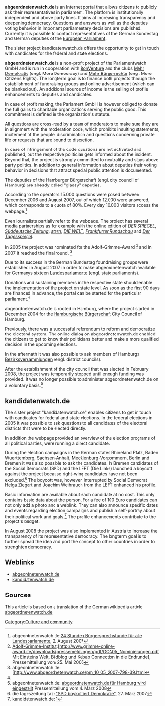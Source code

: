 {{DISPLAYTITLE:abgeordnetenwatch}}

'''abgeordnetenwatch.de''' is an Internet portal that allows citizens to publicly ask their representatives in parliament. The platform is institutionally independent and above party lines. It aims at
increasing transparency and deepening democracy. Questions and answers as well as the deputies voting behavior in important parliamentary decisions are published. Currently it is possible to contact representatives of the German
Bundestag and German deputies of the [[European Parliament|European Parliament]]. 

The sister project kandidatenwatch.de offers the opportunity to get in touch with candidates for the federal and state elections.  

'''abgeordnetenwatch.de''' is a non-profit project of the Parlamentwatch GmbH and is run in cooperation with [[BonVenture]] and the clubs [[Mehr Demokratie]] (engl. More Democracy) and [[Mehr Bürgerrechte]] (engl. More Citizens Rights). The longterm goal is to finance both projects through the establishment of fundraising groups and online advertisement (which can be blanked out). An additional source of income is the selling of profile enhancements to deputies and candidates.
 
In case of profit making, the Parlament GmbH is however obliged to donate the full gains to charitable organizations serving the public good. This commitment is defined in the organization's statute.
 
All questions are cross-read by a team of moderators to make sure they are in alignment with the moderation code, which prohibits insulting statements, incitement of the people, discrimination and questions concerning private life
or requests that are bound to discretion. 

In case of infringement of the code questions are not activated and published, but the respective politician gets informed about the incident.   
Beyond that, the project is strongly committed to neutrality and stays above party politics. In addition to general information about deputies their voting behavior in decisions that attract special public attention is documented. 

The deputies of the Hamburger Bürgerschaft (engl. city council of Hamburg) are already called "glassy" deputies. 

According to the operators 15.000 questions were posed between December 2006 and August 2007, out of which 12.000 were answered, which corresponds to a quota of 80%. Every day 10.000 visitors access the webpage.<ref
name="agw200708">abgeordnetenwatch.de:[http://www.abgeordnetenwatch.de/pm_02_08_2007-798-44.html 24 Stunden
Bürgersprechstunde für alle Landesparlamente], 2. August 2007</ref>

Even journalists partially refer to the webpage. The project has several media partnerships as for example with the online edition of ''[[Der Spiegel|DER SPIEGEL]]'', ''[[Süddeutsche Zeitung]]'', ''[[stern (Zeitschrift)|stern]]'', ''[[Die Welt|DIE WELT]]'', ''[[Frankfurter Rundschau]]'' and ''[[Der Tagesspiegel]]''. 
 
In 2005 the project was nominated for the Adolf-Grimme-Award <ref>[[Adolf-Grimme-Institut]]:[http://www.grimme-online-award.de/downloads/pressemeldungen/pdf/GOA05_Nominierungen.pdf
Mit Einsteins Welt, Bildblog und Kebab Connection in die Endrunde], Pressemitteilung vom 25. Mai 2005</ref> and in 2007 it reached the final round. <ref>abgeordnetenwatch.de:[http://www.abgeordnetenwatch.de/pm_10_05_2007-798-39.html</ref> 

Due to its success in the German Bundestag foundraising groups were established in August 2007 in order to make abgeordnetenwatch available for Germanys sixteen [[Landesparlament]]e (engl. state parliaments). 

Donations and sustaining members in the respective state should enable the implementation of the project on state level. As soon as the first 90 days are financed in advance, the portal can be started for the particular parliament.<ref name="agw200708" />

abgeordnetenwatch.de is rooted in Hamburg, where the project started in December 2004 for the [[Hamburgische Bürgerschaft|Hamburgische Bürgerschaft]] City Council of Hamburg.

Previously, there was a successful referendum to reform and democratize the electoral system. The online dialog on abgeordnetenwatch.de enabled the citizens to get to know their politicians better and make a more qualified decision in the upcoming elections.  

In the aftermath it was also possible to ask members of Hamburgs [[Bezirksversammlung]]en (engl. district councils). 

After the establishment of the city council that was elected in February 2008, the project was temporarily stopped until enough funding was provided. It was no longer possible to administer abgeordnetenwatch.de on a voluntary basis.<ref>abgeordnetenwatch.de: [http://www.abgeordnetenwatch.de/04_03_2008-798-77.html abgeordnetenwatch.de
für Hamburg wird eingestellt] Pressemitteilung vom 4. März 2008</ref>

== kandidatenwatch.de ==
The sister project "kandidatenwatch.de" enables citizens to get in touch with candidates for federal and state elections. In the federal elections in 2005 it was possible to ask questions to all candidates of the electoral districts that were to be elected directly.     

In addition the webpage provided an overview of the election programs of all political parties, were
running a direct candidate.    

During the election campaigns in the German states Rhineland Pfalz, Baden Wuerttemberg, Sachsen-Anhalt, 
Mecklenburg-Vorpommern, Berlin and Bremen it was also possible to ask the candidates. 
In Bremen candidates of the Social Democrats (SPD) and the LEFT (Die Linke) launched a boycott against the project 
because right-wing candidates have not been excluded.<ref>die
tageszeitung taz: [http://www.taz.de/pt/2007/03/27/a0037.1/text "SPD
boykottiert Demokratie"], 27. März 2007</ref> The boycott was, however, interrupted by Social Democrat [[Helga Ziegert]] and Joachim Weihrauch from the LEFT enhanced his profile.

Basic information are available about each candidate at no cost. This only contains basic data about the person. For a fee of 100 Euro candidates can not only add a photo and a weblink. They can also announce specific dates and events regarding election campaigns and publish a self-portray about their political work and goals.<ref>kandidatenwatch.de:
[http://www.kandidatenwatch.de/win_txt.php?cmd=784&id=0Finanzierung]</ref> 
The profile enhancements contribute to the project's budget. 

In August 2008 the project was also implemented in Austria to increase the transparency of its representative 
democracy. The longterm goal is to further spread the idea and port the concept to other countries in order to
strenghten democracy.

== Weblinks ==
* [http://www.abgeordnetenwatch.de abgeordnetenwatch.de]
* [http://www.kandidatenwatch.de kandidatenwatch.de]

== Sources ==
<references />

This article is based on a translation of the German wikipedia article [[abgeordnetenwatch.de]]

[[Category:Culture and community]]